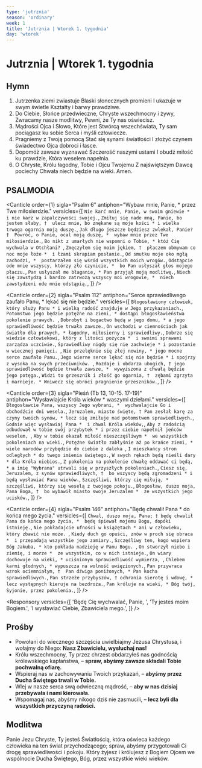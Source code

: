 ```yaml
---
type: 'jutrznia'
season: 'ordinary'
week: 1
title: 'Jutrznia | Wtorek 1. tygodnia'
day: 'wtorek'
---
```


# Jutrznia | Wtorek 1. tygodnia

<OpeningVersicle />

## Hymn

1. Jutrzenka ziemi zwiastuje
   Blaski słonecznych promieni
   I ukazuje w swym świetle
   Kształty i barwy prawdziwe.
2. Do Ciebie, Słońce przedwieczne,
   Chryste wszechmocny i żywy,
   Zwracamy nasze modlitwy,
   Pewni, że Ty nas oświecisz.
3. Mądrości Ojca i Słowo,
   Które jest Stwórcą wszechświata,
   Ty sam pociągasz ku sobie
   Serca i myśli człowiecze.
4. Pragniemy z Twoją pomocą
   Stać się synami światłości
   I złożyć czynem świadectwo
   Ojca dobroci i łasce.
5. Dopomóż zawsze wyznawać
   Szczerość naszymi ustami
   I obudź miłość ku prawdzie,
   Która weselem napełnia.
6. O Chryste, Królu łagodny,
   Tobie i Ojcu Twojemu
   Z najświętszym Dawcą pociechy
   Chwała niech będzie na wieki. Amen.

## PSALMODIA

<Canticle
  order={1}
  sigla="Psalm 6"
  antiphon="Wybaw mnie, Panie, * przez Twe miłosierdzie."
  versicles={[
    `Nie karć mnie, Panie, w swoim gniewie * 
i nie karz w zapalczywości swojej.`,
    `Zmiłuj się nade mną, Panie, bo jestem słaby, † 
ulecz mnie, bo znękane są moje kości *
i wielka trwoga ogarnia moją duszę.`,
    `Jak długo jeszcze będziesz zwlekał, Panie? † 
Powróć, o Panie, ocal moją duszę, * 
wybaw mnie przez Twe miłosierdzie.`,
    `Bo nikt z umarłych nie wspomni o Tobie, *
któż Cię wychwala w Otchłani? `,
    `Zmęczyłem się moim jękiem, † 
płaczem obmywam co noc moje łoże * 
i łzami skrapiam posłanie.`,
    `Od smutku moje oko mgłą zachodzi, * 
postarzałem się wśród wszystkich moich wrogów.`,
    `Odstąpcie ode mnie wszyscy, którzy zło czynicie, * 
bo Pan usłyszał głos mojego płaczu.`,
    `Pan usłyszał me błaganie, *
Pan przyjął moją modlitwę.`,
    `Niech się zawstydzą i bardzo zatrwożą wszyscy moi wrogowie, * 
niech zawstydzeni ode mnie odstąpią.`,
  ]}
/>

<Canticle
  order={2}
  sigla="Psalm 112"
  antiphon="Serce sprawiedliwego zaufało Panu, * lękać się nie będzie."
  versicles={[
    `Błogosławiony człowiek, który służy Panu *
i wielką radość znajduje w Jego przykazaniach.`,
    `Potomstwo jego będzie potężne na ziemi, *
dostąpi błogosławieństwa pokolenie prawych. `,
    `Dobrobyt i bogactwo będą w jego domu, *
a jego sprawiedliwość będzie trwała zawsze.`,
    `On wschodzi w ciemnościach jak światło dla prawych, *
łagodny, miłosierny i sprawiedliwy.`,
    `Dobrze się wiedzie człowiekowi, który z litości pożycza * 
i swoimi sprawami zarządza uczciwie.`,
    `Sprawiedliwy nigdy się nie zachwieje *
i pozostanie w wiecznej pamięci. `,
    `Nie przelęknie się złej nowiny, *
jego mocne serce zaufało Panu.`,
    `Jego wierne serce lękać się nie będzie *
i spojrzy z wysoka na swych przeciwników. `,
    `Rozdaje i obdarza ubogich, †
jego sprawiedliwość będzie trwała zawsze, * 
wywyższona z chwałą będzie jego potęga.`,
    `Widzi to grzesznik i złość go ogarnia, † 
zębami zgrzyta i marnieje. *
Wniwecz się obróci pragnienie grzeszników.`,
  ]}
/>

<Canticle
  order={3}
  sigla="Pieśń (Tb 13, 10-15. 17-19)"
  antiphon="Wysławiajcie Króla wieków * waszymi dziełami."
  versicles={[
    `Błogosławcie Pana, wszyscy Jego wybrani, * 
wychwalajcie Go i obchodźcie dni wesela.`,
    `Jeruzalem, miasto święte, †
Pan zesłał karę za czyny twoich synów, *
lecz się zmiłuje nad potomstwem sprawiedliwych.`,
    `Godnie więc wysławiaj Pana * 
i chwal Króla wieków,`,
    `Aby z radością odbudował w tobie swój przybytek *
i przez ciebie napełnił jeńców weselem, `,
    `Aby w tobie okazał miłość nieszczęśliwym * 
we wszystkich pokoleniach na wieki.`,
    `Potężne światło zabłyśnie aż po krańce ziemi, *
wiele narodów przybędzie do ciebie z daleka `,
    `I mieszkańcy stron odległych *
do twego imienia świętego.`,
    `W swych rękach będą nieśli dary *
dla Króla niebios.`,
    `Z pokolenia na pokolenie chwałę oddawać ci będą, *
a imię "Wybrana" utrwali się w przyszłych pokoleniach.`,
    `Ciesz się, Jeruzalem, z synów sprawiedliwych, † 
bo wszyscy będą zgromadzeni *
i będą wysławiać Pana wieków.`,
    `Szczęśliwi, którzy cię miłują, *
szczęśliwi, którzy się weselą z twojego pokoju.`,
    `Błogosław, duszo moja, Pana Boga, † 
bo wybawił miasto swoje Jeruzalem * 
ze wszystkich jego ucisków.`,
  ]}
/>

<Canticle
  order={4}
  sigla="Psalm 146"
  antiphon="Będę chwalił Pana * do końca mego życia."
  versicles={[
    `Chwal, duszo moja, Pana; †
będę chwalił Pana do końca mego życia, * 
będę śpiewał mojemu Bogu, dopóki istnieję.`,
    `Nie pokładajcie ufności w książętach *
ani w człowieku, który zbawić nie może. `,
    `Kiedy duch go opuści, znów w proch się obraca * 
i przepadają wszystkie jego zamiary.`,
    `Szczęśliwy ten, kogo wspiera Bóg Jakuba, *
kto pokłada nadzieję w Panu Bogu. `,
    `On stworzył niebo i ziemię, i morze * 
ze wszystkim, co w nich istnieje.`,
    `On wiary dochowuje na wieki, *
uciśnionym sprawiedliwość wymierza, `,
    `Chlebem karmi głodnych, *
wypuszcza na wolność uwięzionych.`,
    `Pan przywraca wzrok ociemniałym, † 
Pan dźwiga poniżonych, *
Pan kocha sprawiedliwych.`,
    `Pan strzeże przybyszów, †
ochrania sierotę i wdowę, *
lecz występnych kieruje na bezdroża.`,
    `Pan króluje na wieki, *
Bóg twój, Syjonie, przez pokolenia.`,
  ]}
/>

<Passage
  sigla="1 Tes 5, 4-5"
  passage="Bracia i siostry, nie jesteście w ciemnościach, aby ów dzień miał was zaskoczyć jak złodziej. Wszyscy wy bowiem jesteście synami światłości i synami dnia. Nie jesteśmy synami nocy ani ciemności."
/>

<Responsory
  versicles={[
    'Będę Cię wychwalać, Panie, ',
    'Ty jesteś moim Bogiem.',
    'I wysławiać Ciebie, Zbawiciela mego.',
  ]}
/>

<Benedictus antiphon="Pan Bóg wzbudził dla nas moc zbawczą * w domu swego sługi Dawida." />

## Prośby

- Powołani do wiecznego szczęścia uwielbiajmy Jezusa Chrystusa, i wołajmy do Niego: **Nasz Zbawicielu, wysłuchaj nas!**
- Królu wszechmocny, Ty przez chrzest obdarzyłeś nas godnością królewskiego kapłaństwa, – **spraw, abyśmy zawsze składali Tobie pochwalną ofiarę.**
- Wspieraj nas w zachowywaniu Twoich przykazań, – **abyśmy przez Ducha Świętego trwali w Tobie.**
- Wlej w nasze serca swą odwieczną mądrość, – **aby w nas dzisiaj przebywała i nami kierowała.**
- Wspomagaj nas, abyśmy nikogo dziś nie zasmucili, – **lecz byli dla wszystkich przyczyną radości.**

<CustomIntercessions type="lauds" />

<KyrieEleison />

<LordsPrayer />

## Modlitwa

Panie Jezu Chryste, Ty jesteś Światłością, która oświeca każdego człowieka na ten świat przychodzącego; spraw, abyśmy przygotowali Ci drogę sprawiedliwości i pokoju. Który żyjesz i królujesz z Bogiem Ojcem we wspólnocie Ducha Świętego, Bóg, przez wszystkie wieki wieków.

<Amen />

<BlessingAndConcludingVersicle />

